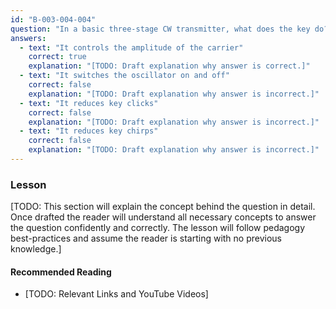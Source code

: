 ```yaml
---
id: "B-003-004-004"
question: "In a basic three-stage CW transmitter, what does the key do?"
answers:
  - text: "It controls the amplitude of the carrier"
    correct: true
    explanation: "[TODO: Draft explanation why answer is correct.]"
  - text: "It switches the oscillator on and off"
    correct: false
    explanation: "[TODO: Draft explanation why answer is incorrect.]"
  - text: "It reduces key clicks"
    correct: false
    explanation: "[TODO: Draft explanation why answer is incorrect.]"
  - text: "It reduces key chirps"
    correct: false
    explanation: "[TODO: Draft explanation why answer is incorrect.]"
---
```


### Lesson

[TODO: This section will explain the concept behind the question in detail. Once drafted the reader will understand all necessary concepts to answer the question confidently and correctly. The lesson will follow pedagogy best-practices and assume the reader is starting with no previous knowledge.]

#### Recommended Reading

- [TODO: Relevant Links and YouTube Videos]
